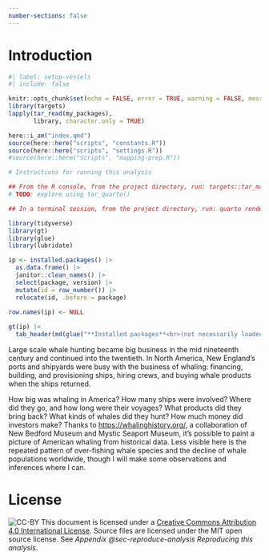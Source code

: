 ```yaml
---
number-sections: false
---
```


# Introduction

```r
#| label: setup-vessels
#| include: false

knitr::opts_chunk$set(echo = FALSE, error = TRUE, warning = FALSE, message = FALSE)
library(targets)
lapply(tar_read(my_packages), 
       library, character.only = TRUE)

here::i_am("index.qmd")
source(here::here("scripts", "constants.R"))
source(here::here("scripts", "settings.R"))
#source(here::here("scripts", "mapping-prep.R"))

```

```r
# Instructions for running this analysis

## From the R console, from the project directory, run: targets::tar_make()
# TODO: explore using tar_quarto()

## In a terminal session, from the project directory, run: quarto render

```


```r
library(tidyverse)
library(gt)
library(glue)
library(lubridate)

ip <- installed.packages() |>
  as.data.frame() |>
  janitor::clean_names() |>
  select(package, version) |>
  mutate(id = row_number()) |>
  relocate(id, .before = package)

row.names(ip) <- NULL
  
gt(ip) |>
  tab_header(md(glue("**Installed packages**<br>(not necessarily loaded)<br>as of {today()}")))

```

Large scale whale hunting became big business in the mid nineteenth century and continued into the twentieth. In North America, New England's ports and shipyards were busy with the business of whaling: financing, building, and provisioning ships, hiring crews, and buying whale products when the ships returned.

How big was whaling in America? How many ships were involved? Where did they go, and how long were their voyages? What products did they bring back? What kinds of whales did they hunt? How much money did investors make? Thanks to <https://whalinghistory.org/>, a collaboration of New Bedford Museum and Mystic Seaport Museum, it's possible to paint a picture of American whaling from historical data. Less visible here is the repeated pattern of over-fishing whale species and the decline of whale populations worldwide, though I will make some observations and inferences where I can.

# License

<img src="https://i.creativecommons.org/l/by/4.0/88x31.png" alt="CC-BY" /> This document is licensed under a <a href="http://creativecommons.org/licenses/by/4.0/">Creative Commons Attribution 4.0 International License</a>. Source files are licensed under the MIT open source license. See *Appendix @sec-reproduce-analysis Reproducing this analysis*.</p>